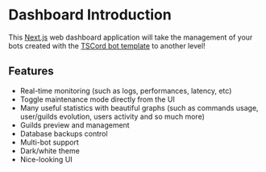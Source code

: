 # Dashboard Introduction

This [Next.js](https://nextjs.org/) web dashboard application will take the management of your bots created with the [TSCord bot template](https://github.com/barthofu/tscord) to another level!

## Features

- Real-time monitoring (such as logs, performances, latency, etc)
- Toggle maintenance mode directly from the UI
- Many useful statistics with beautiful graphs (such as commands usage, user/guilds evolution, users activity and so much more)
- Guilds preview and management
- Database backups control
- Multi-bot support
- Dark/white theme
- Nice-looking UI